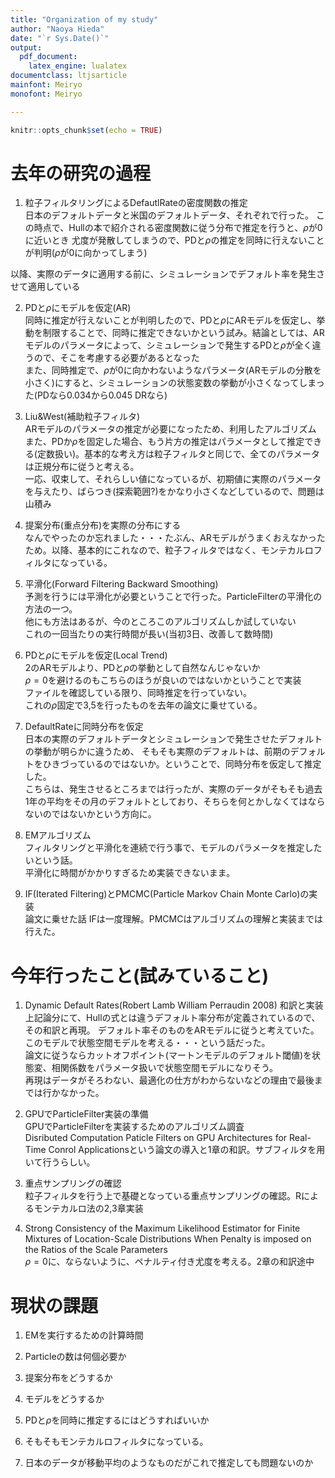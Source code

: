 ```yaml
---
title: "Organization of my study"
author: "Naoya Hieda"
date: "`r Sys.Date()`"
output:
  pdf_document:
    latex_engine: lualatex
documentclass: ltjsarticle
mainfont: Meiryo
monofont: Meiryo

---
```

```r
knitr::opts_chunk$set(echo = TRUE)
```
# 去年の研究の過程

1. 粒子フィルタリングによるDefautlRateの密度関数の推定  
日本のデフォルトデータと米国のデフォルトデータ、それぞれで行った。
この時点で、Hullの本で紹介される密度関数に従う分布で推定を行うと、$\rho$が0に近いとき
尤度が発散してしまうので、PDと$\rho$の推定を同時に行えないことが判明($\rho$が0に向かってしまう)

以降、実際のデータに適用する前に、シミュレーションでデフォルト率を発生させて適用している

2. PDと$\rho$にモデルを仮定(AR)  
同時に推定が行えないことが判明したので、PDと$\rho$にARモデルを仮定し、挙動を制限することで、同時に推定できないかという試み。結論としては、ARモデルのパラメータによって、シミュレーションで発生するPDと$\rho$が全く違うので、そこを考慮する必要があるとなった  
また、同時推定で、$\rho$が0に向かわないようなパラメータ(ARモデルの分散を小さく)にすると、シミュレーションの状態変数の挙動が小さくなってしまった(PDなら0.034から0.045 DRなら)

3. Liu&West(補助粒子フィルタ)  
ARモデルのパラメータの推定が必要になったため、利用したアルゴリズム  
また、PDか$\rho$を固定した場合、もう片方の推定はパラメータとして推定できる(定数扱い)。基本的な考え方は粒子フィルタと同じで、全てのパラメータは正規分布に従うと考える。  
一応、収束して、それらしい値になっているが、初期値に実際のパラメータを与えたり、ばらつき(探索範囲?)をかなり小さくなどしているので、問題は山積み

4. 提案分布(重点分布)を実際の分布にする  
なんでやったのか忘れました・・・たぶん、ARモデルがうまくおえなかったため。以降、基本的にこれなので、粒子フィルタではなく、モンテカルロフィルタになっている。

5. 平滑化(Forward Filtering Backward Smoothing)  
予測を行うには平滑化が必要ということで行った。ParticleFilterの平滑化の方法の一つ。  
他にも方法はあるが、今のところこのアルゴリズムしか試していない  
これの一回当たりの実行時間が長い(当初3日、改善して数時間)

6. PDと$\rho$にモデルを仮定(Local Trend)  
2のARモデルより、PDと$\rho$の挙動として自然なんじゃないか  
$\rho=0$を避けるのもこちらのほうが良いのではないかということで実装  
ファイルを確認している限り、同時推定を行っていない。  
これの$\rho$固定で3,5を行ったものを去年の論文に乗せている。

7. DefaultRateに同時分布を仮定  
日本の実際のデフォルトデータとシミュレーションで発生させたデフォルトの挙動が明らかに違うため、
そもそも実際のデフォルトは、前期のデフォルトをひきづっているのではないか。ということで、同時分布を仮定して推定した。  
こちらは、発生させるところまでは行ったが、実際のデータがそもそも過去1年の平均をその月のデフォルトとしており、そちらを何とかしなくてはならないのではないかという方向に。

8. EMアルゴリズム  
フィルタリングと平滑化を連続で行う事で、モデルのパラメータを推定したいという話。  
平滑化に時間がかかりすぎるため実装できないまま。

9. IF(Iterated Filtering)とPMCMC(Particle Markov Chain Monte Carlo)の実装  
論文に乗せた話 IFは一度理解。PMCMCはアルゴリズムの理解と実装までは行えた。  

# 今年行ったこと(試みていること)

1. Dynamic Default Rates(Robert Lamb William Perraudin 2008) 和訳と実装  
上記論分にて、Hullの式とは違うデフォルト率分布が定義されているので、その和訳と再現。
デフォルト率そのものをARモデルに従うと考えていた。このモデルで状態空間モデルを考える・・・という話だった。  
論文に従うならカットオフポイント(マートンモデルのデフォルト閾値)を状態変、相関係数をパラメータ扱いで状態空間モデルになりそう。  
再現はデータがそろわない、最適化の仕方がわからないなどの理由で最後までは行かなかった。

2. GPUでParticleFilter実装の準備  
GPUでParticleFilterを実装するためのアルゴリズム調査  
Disributed Computation Paticle Filters on GPU Architectures for Real-Time Conrol Applicationsという論文の導入と1章の和訳。サブフィルタを用いて行うらしい。

3. 重点サンプリングの確認  
粒子フィルタを行う上で基礎となっている重点サンプリングの確認。Rによるモンテカルロ法の2,3章実装

4. Strong Consistency of the Maximum Likelihood Estimator for Finite Mixtures of Location-Scale Distributions When Penalty is imposed on the Ratios of the Scale Parameters  
$\rho=0$に、ならないように、ペナルティ付き尤度を考える。2章の和訳途中  

# 現状の課題

1. EMを実行するための計算時間

2. Particleの数は何個必要か

3. 提案分布をどうするか

4. モデルをどうするか

5. PDと$\rho$を同時に推定するにはどうすればいいか

6. そもそもモンテカルロフィルタになっている。

7. 日本のデータが移動平均のようなものだがこれで推定しても問題ないのか